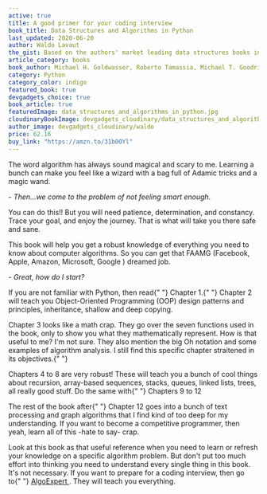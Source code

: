 ```yaml
---
active: true
title: A good primer for your coding interview
book_title: Data Structures and Algorithms in Python
last_updated: 2020-06-20
author: Waldo Lavaut
the_gist: Based on the authors' market leading data structures books in Java and C++, this textbook offers a comprehensive, definitive introduction to data structures in Python by respected authors. Data Structures and Algorithms in Python is the first mainstream object-oriented book available for the Python data structures course. Designed to provide a comprehensive introduction to data structures and algorithms, including their design, analysis, and implementation, the text will maintain the same general structure as Data Structures and Algorithms in Java and Data Structures and Algorithms in C++.
article_category: books
book_author: Michael H. Goldwasser, Roberto Tamassia, Michael T. Goodrich
category: Python
category_color: indigo
featured_book: true
devgadgets_choice: true
book_article: true
featuredImage: data_structures_and_algorithms_in_python.jpg
cloudinaryBookImage: devgadgets_cloudinary/data_structures_and_algorithms_in_python
author_image: devgadgets_cloudinary/waldo
price: 62.16
buy_link: "https://amzn.to/31b0OYl"
---
```


<article className="mt-12 text-lg prose max-w-sm md:max-w-none text-cool-gray-500">
  <p>
    The word algorithm has always sound magical and scary to me. Learning a
    bunch can make you feel like a wizard with a bag full of Adamic tricks and a
    magic wand.
  </p>

<em className="text-base font-semibold text-cool-gray-600">
  - Then...we come to the problem of not feeling smart enough.
</em>

<p>
  You can do this!! But you will need patience, determination, and constancy.
  Trace your goal, and enjoy the journey. That is what will take you there safe
  and sane.
</p>

<p>
  This book will help you get a robust knowledge of everything you need to know
  about computer algorithms. So you can get that FAAMG (Facebook, Apple, Amazon,
  Microsoft, Google ) dreamed job.
</p>

<em className="text-base font-semibold text-cool-gray-600">
  - Great, how do I start?
</em>

<p>
  If you are not familiar with Python, then read{" "}
  <span className="text-teal-500 font-semibold">Chapter 1</span>.{" "}
  <span className="text-teal-500 font-semibold">Chapter 2</span> will teach you
  Object-Oriented Programming (OOP) design patterns and principles, inheritance,
  shallow and deep copying.
</p>

<p>
  <span className="text-teal-500 font-semibold">Chapter 3</span> looks like a
  math crap. They go over the seven functions used in the book, only to show you
  what they mathematically represent. How is that useful to me? I'm not sure.
  They also mention the big Oh notation and some examples of algorithm analysis.
  I still find this specific chapter straitened in its objectives.{" "}
</p>

<p>
  <span className="text-teal-500 font-semibold">Chapters 4 to 8</span> are very
  robust! These will teach you a bunch of cool things about recursion,
  array-based sequences, stacks, queues, linked lists, trees, all really good
  stuff. Do the same with{" "}
  <span className="text-teal-500 font-semibold">Chapters 9 to 12</span>
</p>

<p>
  The rest of the book after{" "}
  <span className="text-teal-500 font-semibold">Chapter 12</span> goes into a
  bunch of text processing and graph algorithms that I find kind of too deep for
  my understanding. If you want to become a competitive programmer, then yeah,
  learn all of this -hate to say- crap.
</p>

<p>
  Look at this book as that useful reference when you need to learn or refresh
  your knowledge on a specific algorithm problem. But don't put too much effort
  into thinking you need to understand every single thing in this book. It's not
  necessary. If you want to prepare for a coding interview, then go to{" "}
  <a
    style={{ textDecoration: "underline", color: "#F47481" }}
    href="https://www.algoexpert.io/product"
    target="\_blank"
    rel="noreferrer"
  >
    AlgoExpert
  </a>
  . They will teach you everything.
</p>

</article>

